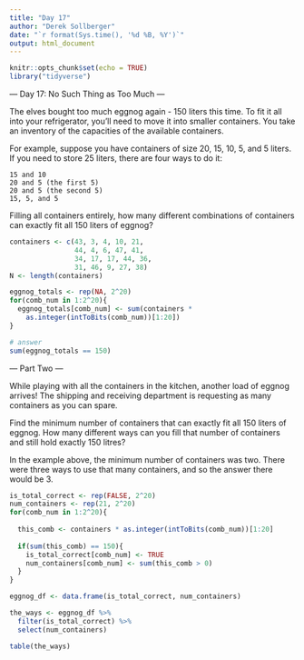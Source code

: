 ```yaml
---
title: "Day 17"
author: "Derek Sollberger"
date: "`r format(Sys.time(), '%d %B, %Y')`"
output: html_document
---
```


```r
knitr::opts_chunk$set(echo = TRUE)
library("tidyverse")
```

--- Day 17: No Such Thing as Too Much ---

The elves bought too much eggnog again - 150 liters this time. To fit it all into your refrigerator, you'll need to move it into smaller containers. You take an inventory of the capacities of the available containers.

For example, suppose you have containers of size 20, 15, 10, 5, and 5 liters. If you need to store 25 liters, there are four ways to do it:

    15 and 10
    20 and 5 (the first 5)
    20 and 5 (the second 5)
    15, 5, and 5

Filling all containers entirely, how many different combinations of containers can exactly fit all 150 liters of eggnog?

```r
containers <- c(43, 3, 4, 10, 21,
                44, 4, 6, 47, 41,
                34, 17, 17, 44, 36,
                31, 46, 9, 27, 38)
N <- length(containers)
```

```r
eggnog_totals <- rep(NA, 2^20)
for(comb_num in 1:2^20){
  eggnog_totals[comb_num] <- sum(containers *
    as.integer(intToBits(comb_num))[1:20])
}
```

```r
# answer
sum(eggnog_totals == 150)
```


--- Part Two ---

While playing with all the containers in the kitchen, another load of eggnog arrives! The shipping and receiving department is requesting as many containers as you can spare.

Find the minimum number of containers that can exactly fit all 150 liters of eggnog. How many different ways can you fill that number of containers and still hold exactly 150 litres?

In the example above, the minimum number of containers was two. There were three ways to use that many containers, and so the answer there would be 3.

```r
is_total_correct <- rep(FALSE, 2^20)
num_containers <- rep(21, 2^20)
for(comb_num in 1:2^20){
  
  this_comb <- containers * as.integer(intToBits(comb_num))[1:20]
  
  if(sum(this_comb) == 150){
    is_total_correct[comb_num] <- TRUE
    num_containers[comb_num] <- sum(this_comb > 0)
  }
}

eggnog_df <- data.frame(is_total_correct, num_containers)
```

```r
the_ways <- eggnog_df %>%
  filter(is_total_correct) %>%
  select(num_containers)
```

```r
table(the_ways)
```






